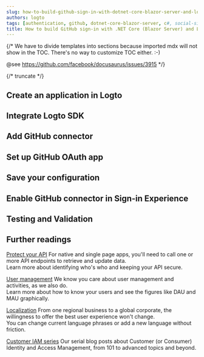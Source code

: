 ```yaml
---
slug: how-to-build-github-sign-in-with-dotnet-core-blazor-server-and-logto
authors: logto
tags: [authentication, github, dotnet-core-blazor-server, c#, social-sign-in, sign-in, login]
title: How to build GitHub sign-in with .NET Core (Blazor Server) and Logto
---
```


{/*
  We have to divide templates into sections because imported mdx will not show in the TOC.
  There's no way to customize TOC either. :-)

  @see https://github.com/facebook/docusaurus/issues/3915
*/}



{/* truncate */}

<Intro connector={connector} sdk=".NET Core (Blazor Server)" link="https://learn.microsoft.com/en-us/aspnet/core/blazor/hosting-models#blazor-server" />

## Create an application in Logto

<CreateApplication type="Traditional web" framework=".NET Core (Blazor Server)" />

## Integrate Logto SDK

<IntegrateSdk />

## Add GitHub connector

<AddSocialConnector connector={connector} />

## Set up GitHub OAuth app

<ConnectorGuide />

## Save your configuration

<SaveYourConfiguration connector={connector} />

## Enable GitHub connector in Sign-in Experience

<EnableSocialConnector connector={connector} />

## Testing and Validation

<TestingAndValidation connector={connector} sdk=".NET Core (Blazor Server)" />

## Further readings

[Protect your API](/authorization/api-resources/protect-your-api) For native and single page apps, you'll need to call one or more API endpoints to retrieve and update data.<br/>
Learn more about identifying who's who and keeping your API secure.

[User management](/user-management) We know you care about user management and activities, as we also do.<br/>
Learn more about how to know your users and see the figures like DAU and MAU graphically.

[Localization](/customization/localized-languages) From one regional business to a global corporate, the willingness to offer the best user experience won't change.<br/>
You can change current language phrases or add a new language without friction.

[Customer IAM series](https://blog.logto.io/ciam-101-intro-authn-sso) Our serial blog posts about Customer (or Consumer) Identity and Access Management, from 101 to advanced topics and beyond.
